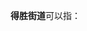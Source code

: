 '''得胜街道'''可以指：
{{PRC admin/disambig|21/02/12/003/000|21/02/13/025/000|21/08/03/004/000}}
{{disambig|cat=四字乡级行政区划消歧义}}